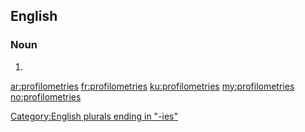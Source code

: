 ==English==

===Noun===
{{head|en|noun plural form}}

# {{plural of|profilometry|lang=en}}

[[Category:English plurals ending in "-ies"]]

[[ar:profilometries]]
[[fr:profilometries]]
[[ku:profilometries]]
[[my:profilometries]]
[[no:profilometries]]